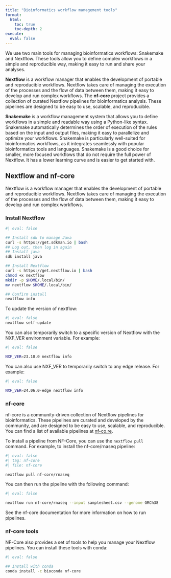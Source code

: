```yaml
---
title: "Bioinformatics workflow management tools"
format:
  html:
    toc: true
    toc-depth: 2
execute:
  eval: false
---
```


We use two main tools for managing bioinformatics workflows: Snakemake and Nextflow. These tools allow you to define complex workflows in a simple and reproducible way, making it easy to run and share your analyses.

**Nextflow** is a workflow manager that enables the development of portable and reproducible workflows. Nextflow takes care of managing the execution of the processes and the flow of data between them, making it easy to develop and run complex workflows. The **nf-core** project provides a collection of curated Nextflow pipelines for bioinformatics analysis. These pipelines are designed to be easy to use, scalable, and reproducible.

**Snakemake** is a workflow management system that allows you to define workflows in a simple and readable way using a Python-like syntax. Snakemake automatically determines the order of execution of the rules based on the input and output files, making it easy to parallelize and optimize your workflows. Snakemake is particularly well-suited for bioinformatics workflows, as it integrates seamlessly with popular bioinformatics tools and languages. Snakemake is a good choice for smaller, more focused workflows that do not require the full power of Nextflow. It has a lower learning curve and is easier to get started with.

## Nextflow and nf-core

Nextflow is a workflow manager that enables the development of portable and reproducible workflows. Nextflow takes care of managing the execution of the processes and the flow of data between them, making it easy to develop and run complex workflows.

### Install Nextflow

```bash

#| eval: false

## Install sdk to manage Java
curl -s https://get.sdkman.io | bash
## Log out, then log in again
## Install java
sdk install java

## Install Nextflow
curl -s https://get.nextflow.io | bash
chmod +x nextflow
mkdir -p $HOME/.local/bin/
mv nextflow $HOME/.local/bin/

## Confirm install
nextflow info

```

To update the version of nextflow:

```bash
#| eval: false
nextflow self-update
```

You can also temporarily switch to a specific version of Nextflow with the NXF_VER environment variable. For example:

```bash
#| eval: false

NXF_VER=23.10.0 nextflow info
```

You can also use NXF_VER to temporarily switch to any edge release. For example:

```bash
#| eval: false

NXF_VER=24.06.0-edge nextflow info
```

### nf-core

nf-core is a community-driven collection of Nextflow pipelines for bioinformatics. These pipelines are curated and developed by the community, and are designed to be easy to use, scalable, and reproducible. You can find a list of available pipelines at [nf-co.re](https://nf-co.re/).

To install a pipeline from NF-Core, you can use the `nextflow pull` command. For example, to install the nf-core/rnaseq pipeline:

```bash
#| eval: false
#| tag: nf-core
#| file: nf-core

nextflow pull nf-core/rnaseq
```

You can then run the pipeline with the following command:

```bash
#| eval: false

nextflow run nf-core/rnaseq --input samplesheet.csv --genome GRCh38
```

See the nf-core documentation for more information on how to run pipelines.

### nf-core tools

NF-Core also provides a set of tools to help you manage your Nextflow pipelines. You can install these tools with conda:

```bash
#| eval: false

## Install with conda
conda install -c bioconda nf-core
```
